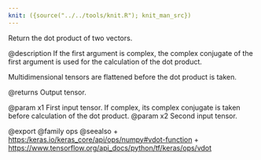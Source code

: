 ```yaml
---
knit: ({source("../../tools/knit.R"); knit_man_src})
---
```

Return the dot product of two vectors.

@description
If the first argument is complex, the complex conjugate of the first
argument is used for the calculation of the dot product.

Multidimensional tensors are flattened before the dot product is taken.

@returns
    Output tensor.

@param x1 First input tensor. If complex, its complex conjugate is taken
    before calculation of the dot product.
@param x2 Second input tensor.

@export
@family ops
@seealso
+ <https:/keras.io/keras_core/api/ops/numpy#vdot-function>
+ <https://www.tensorflow.org/api_docs/python/tf/keras/ops/vdot>
